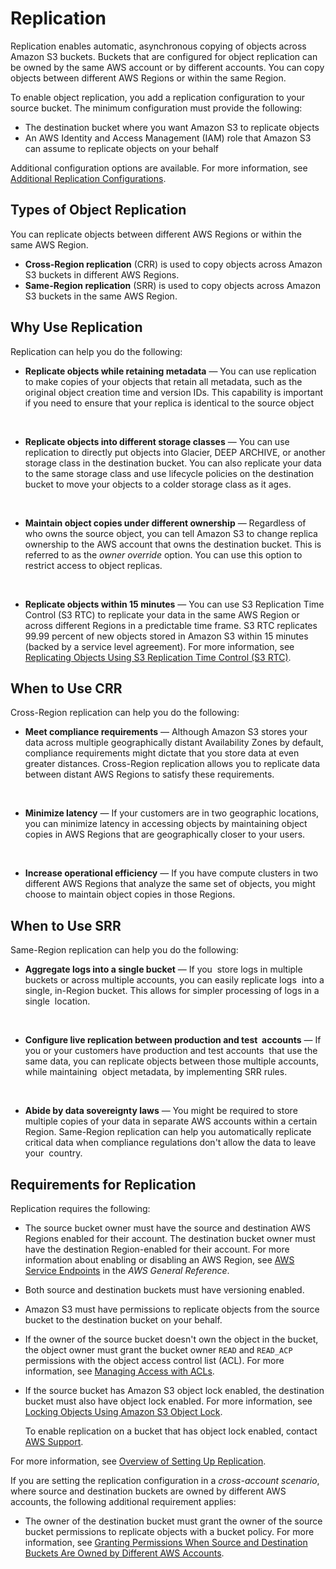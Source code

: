 # Replication<a name="replication"></a>

Replication enables automatic, asynchronous copying of objects across Amazon S3 buckets\. Buckets that are configured for object replication can be owned by the same AWS account or by different accounts\. You can copy objects between different AWS Regions or within the same Region\.

To enable object replication, you add a replication configuration to your source bucket\. The minimum configuration must provide the following:
+ The destination bucket where you want Amazon S3 to replicate objects 
+ An AWS Identity and Access Management \(IAM\)  role that Amazon S3 can assume to replicate objects on your behalf 

Additional configuration options are available\. For more information, see [Additional Replication Configurations](replication-additional-configs.mdx)\.

## Types of Object Replication<a name="replication-types"></a>

You can replicate objects between different AWS Regions or within the same AWS Region\.
+ **Cross\-Region replication** \(CRR\) is used to copy objects across Amazon S3 buckets in different AWS Regions\.
+ **Same\-Region replication** \(SRR\) is used to copy objects across Amazon S3 buckets in the same AWS Region\.

## Why Use Replication<a name="replication-scenario"></a>

Replication can help you do the following:
+ **Replicate objects while retaining metadata** — You can use replication to make copies of your objects that retain all metadata, such as the original object creation time and version IDs\. This capability is important if you need to ensure that your replica is identical to the source object

   
+ **Replicate objects into different storage classes** — You can use replication to directly put objects into Glacier, DEEP ARCHIVE, or another storage class in the destination bucket\. You can also replicate your data to the same storage class and use lifecycle policies on the destination bucket to move your objects to a colder storage class as it ages\.

   
+ **Maintain object copies under different ownership** — Regardless of who owns the source object, you can tell Amazon S3 to change replica ownership to the AWS account that owns the destination bucket\. This is referred to as the *owner override* option\. You can use this option to restrict access to object replicas\.

   
+ **Replicate objects within 15 minutes** — You can use S3 Replication Time Control \(S3 RTC\) to replicate your data in the same AWS Region or across different Regions in a predictable time frame\. S3 RTC replicates 99\.99 percent of new objects stored in Amazon S3 within 15 minutes \(backed by a service level agreement\)\. For more information, see [Replicating Objects Using S3 Replication Time Control \(S3 RTC\)](replication-time-control.mdx)\.

## When to Use CRR<a name="crr-scenario"></a>

Cross\-Region replication can help you do the following:
+ **Meet compliance requirements** — Although Amazon S3 stores your data across multiple geographically distant Availability Zones by default, compliance requirements might dictate that you store data at even greater distances\. Cross\-Region replication allows you to replicate data between distant AWS Regions to satisfy these requirements\.

    
+ **Minimize latency** — If your customers are in two geographic locations, you can minimize latency in accessing objects by maintaining object copies in AWS Regions that are geographically closer to your users\.

   
+ **Increase operational efficiency** — If you have compute clusters in two different AWS Regions that analyze the same set of objects, you might choose to maintain object copies in those Regions\.

## When to Use SRR<a name="srr-scenario"></a>

Same\-Region replication can help you do the following:
+ **Aggregate logs into a single bucket** — If you  store logs in multiple buckets or across multiple accounts, you can easily replicate logs  into a single, in\-Region bucket\. This allows for simpler processing of logs in a single  location\.

   
+ **Configure live replication between production and test  accounts** — If you or your customers have production and test accounts  that use the same data, you can replicate objects between those multiple accounts, while maintaining  object metadata, by implementing SRR rules\.

   
+ **Abide by data sovereignty laws** — You might be required to store multiple copies of your data in separate AWS accounts within a certain Region\. Same\-Region replication can help you automatically replicate critical data when compliance regulations don't allow the data to leave your  country\.

## Requirements for Replication<a name="replication-requirements"></a>

Replication requires the following:
+ The source bucket owner must have the source and destination AWS Regions enabled for their account\. The destination bucket owner must have the destination Region\-enabled for their account\. For more information about enabling or disabling an AWS Region, see [AWS Service Endpoints](https://docs.aws.amazon.com/general/latest/gr/rande.html) in the *AWS General Reference*\.
+ Both source and destination buckets must have versioning enabled\. 
+ Amazon S3 must have permissions to replicate objects from the source bucket to the destination bucket on your behalf\. 
+ If the owner of the source bucket doesn't own the object in the bucket, the object owner must grant the bucket owner `READ` and `READ_ACP` permissions with the object access control list \(ACL\)\. For more information, see [Managing Access with ACLs](S3_ACLs_UsingACLs.mdx)\. 
+ If the source bucket has Amazon S3 object lock enabled, the destination bucket must also have object lock enabled\. For more information, see [Locking Objects Using Amazon S3 Object Lock](object-lock.mdx)\.

  To enable replication on a bucket that has object lock enabled, contact [AWS Support](https://console.aws.amazon.comsupport/home)\.

For more information, see [Overview of Setting Up Replication](replication-how-setup.mdx)\. 

If you are setting the replication configuration in a *cross\-account scenario*, where source and destination buckets are owned by different AWS accounts, the following additional requirement applies:
+ The owner of the destination bucket must grant the owner of the source bucket permissions to replicate objects with a bucket policy\. For more information, see [Granting Permissions When Source and Destination Buckets Are Owned by Different AWS Accounts](setting-repl-config-perm-overview.mdx#setting-repl-config-crossacct)\.

   